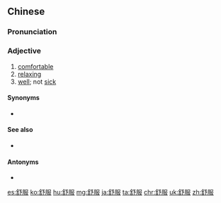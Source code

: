 ==Chinese==
{{zh-forms}}

===Pronunciation===
{{zh-pron
|m=shūfu
|c=syu1 fuk6
|mn=qz:sir-ho̍k/tw,xm:su-ho̍k/zz:si-ho̍k
|mn-t=su1 hog8
|ma=y
|cat=a
}}

===Adjective===
{{zh-adj}}

# [[comfortable]]
# [[relaxing]]
# [[well]]; not [[sick]]

====Synonyms====
* {{zh-l|舒坦}}

====See also====
* {{zh-l|爽快}}

====Antonyms====
* {{zh-l|不舒服}}

{{zh-cat|Beginning}}

[[es:舒服]]
[[ko:舒服]]
[[hu:舒服]]
[[mg:舒服]]
[[ja:舒服]]
[[ta:舒服]]
[[chr:舒服]]
[[uk:舒服]]
[[zh:舒服]]